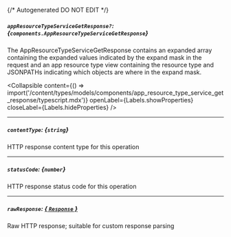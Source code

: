 {/* Autogenerated DO NOT EDIT  */}

##### `appResourceTypeServiceGetResponse?`: *{`components.AppResourceTypeServiceGetResponse`}*
The AppResourceTypeServiceGetResponse contains an expanded array containing the expanded values indicated by the expand mask
 in the request and an app resource type view containing the resource type and JSONPATHs indicating which objects are where in the expand mask.

<Collapsible content={() => import('/content/types/models/components/app_resource_type_service_get_response/typescript.mdx')} openLabel={Labels.showProperties} closeLabel={Labels.hideProperties} />


---
##### `contentType`: *{`string`}*
HTTP response content type for this operation

---
##### `statusCode`: *{`number`}*
HTTP response status code for this operation

---
##### `rawResponse`: [*{ `Response` }*](https://developer.mozilla.org/en-US/docs/Web/API/Response)
Raw HTTP response; suitable for custom response parsing


